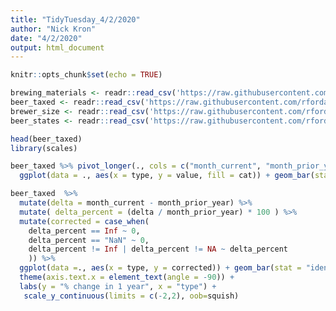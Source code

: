 ```yaml
---
title: "TidyTuesday_4/2/2020"
author: "Nick Kron"
date: "4/2/2020"
output: html_document
---
```


```r
knitr::opts_chunk$set(echo = TRUE)
```

```r

brewing_materials <- readr::read_csv('https://raw.githubusercontent.com/rfordatascience/tidytuesday/master/data/2020/2020-03-31/brewing_materials.csv')
beer_taxed <- readr::read_csv('https://raw.githubusercontent.com/rfordatascience/tidytuesday/master/data/2020/2020-03-31/beer_taxed.csv')
brewer_size <- readr::read_csv('https://raw.githubusercontent.com/rfordatascience/tidytuesday/master/data/2020/2020-03-31/brewer_size.csv')
beer_states <- readr::read_csv('https://raw.githubusercontent.com/rfordatascience/tidytuesday/master/data/2020/2020-03-31/beer_states.csv')


```

```r

head(beer_taxed)
library(scales)

beer_taxed %>% pivot_longer(., cols = c("month_current", "month_prior_year"), names_to = "cat", values_to = "value") %>%
  ggplot(data = ., aes(x = type, y = value, fill = cat)) + geom_bar(stat = "identity", position = "dodge")

beer_taxed  %>%
  mutate(delta = month_current - month_prior_year) %>%
  mutate( delta_percent = (delta / month_prior_year) * 100 ) %>% 
  mutate(corrected = case_when(
    delta_percent == Inf ~ 0,
    delta_percent == "NaN" ~ 0,
    delta_percent != Inf | delta_percent != NA ~ delta_percent
    )) %>%
  ggplot(data =., aes(x = type, y = corrected)) + geom_bar(stat = "identity", position = "dodge") + facet_grid(facets = month ~ year) +
  theme(axis.text.x = element_text(angle = -90)) +
  labs(y = "% change in 1 year", x = "type") +
   scale_y_continuous(limits = c(-2,2), oob=squish)
  


```

